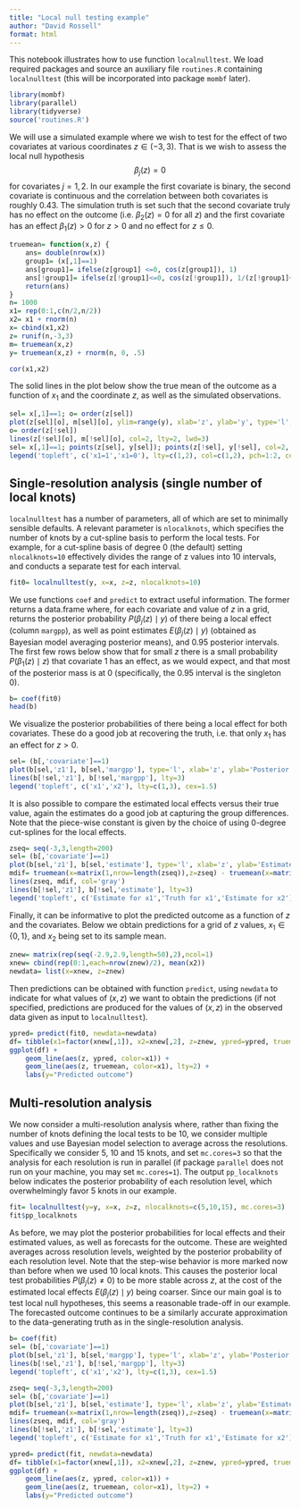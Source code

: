 ```yaml
---
title: "Local null testing example"
author: "David Rossell"
format: html
---
```


This notebook illustrates how to use function `localnulltest`. 
We load required packages and source an auxiliary file `routines.R` containing `localnulltest` (this will be incorporated into package `mombf` later).

```r
library(mombf)
library(parallel)
library(tidyverse)
source('routines.R')
```

We will use a simulated example where we wish to test for the effect of two covariates at various coordinates $z \in (-3,3)$. That is we wish to assess the local null hypothesis
$$
\beta_j(z) =0
$$
for covariates $j=1,2$.
In our example the first covariate is binary, the second covariate is continuous and the correlation between both covariates is roughly 0.43.
The simulation truth is set such that the second covariate truly has no effect on the outcome (i.e. $\beta_2(z)=0$ for all $z$) and the first covariate has an effect $\beta_1(z) > 0$ for $z>0$ and no effect for $z \leq 0$.


```r
truemean= function(x,z) {
    ans= double(nrow(x))
    group1= (x[,1]==1)
    ans[group1]= ifelse(z[group1] <=0, cos(z[group1]), 1)
    ans[!group1]= ifelse(z[!group1]<=0, cos(z[!group1]), 1/(z[!group1]+1)^2)
    return(ans)
}
n= 1000
x1= rep(0:1,c(n/2,n/2))
x2= x1 + rnorm(n)
x= cbind(x1,x2)
z= runif(n,-3,3)
m= truemean(x,z)
y= truemean(x,z) + rnorm(n, 0, .5)
```

```r
cor(x1,x2)
```

The solid lines in the plot below show the true mean of the outcome as a function of $x_1$ and the coordinate $z$, as well as the simulated observations.

```r
sel= x[,1]==1; o= order(z[sel])
plot(z[sel][o], m[sel][o], ylim=range(y), xlab='z', ylab='y', type='l', lwd=3, cex.axis=1.4, cex.lab=1.4)
o= order(z[!sel])
lines(z[!sel][o], m[!sel][o], col=2, lty=2, lwd=3)
sel= x[,1]==1; points(z[sel], y[sel]); points(z[!sel], y[!sel], col=2, pch=2)
legend('topleft', c('x1=1','x1=0'), lty=c(1,2), col=c(1,2), pch=1:2, cex=1.5)
```

## Single-resolution analysis (single number of local knots)

`localnulltest` has a number of parameters, all of which are set to minimally sensible defaults. A relevant parameter is `nlocalknots`, which specifies the number of knots by a cut-spline basis to perform the local tests. For example, for a cut-spline basis of degree 0 (the default)  setting `nlocalknots=10` effectively divides the range of z values into 10 intervals, and conducts a separate test for each interval. 

```r
fit0= localnulltest(y, x=x, z=z, nlocalknots=10)
```

We use functions `coef` and `predict` to extract useful information. The former returns a data.frame where, for each covariate and value of $z$ in a grid, returns the posterior probability $P(\beta_j(z) \mid y)$ of there being a local effect (column `margpp`), as well as point estimates $E(\beta_j(z) \mid y)$ (obtained as Bayesian model averaging posterior means), and 0.95 posterior intervals. The first few rows below show that for small $z$ there is a small probability $P(\beta_1(z) \mid z)$ that covariate 1 has an effect, as we would expect, and that most of the posterior mass is at 0 (specifically, the 0.95 interval is the singleton 0).

```r
b= coef(fit0)
head(b)
```

We visualize the posterior probabilities of there being a local effect for both covariates. These do a good job at recovering the truth, i.e. that only $x_1$ has an effect for $z>0$.

```r
sel= (b[,'covariate']==1)
plot(b[sel,'z1'], b[sel,'margpp'], type='l', xlab='z', ylab='Posterior probability of a local effect', cex.lab=1.3)
lines(b[!sel,'z1'], b[!sel,'margpp'], lty=3)
legend('topleft', c('x1','x2'), lty=c(1,3), cex=1.5)
```

It is also possible to compare the estimated local effects versus their true value, again the estimates do a good job at capturing the group differences. Note that the piece-wise constant is given by the choice of using 0-degree cut-splines for the local effects.

```r
zseq= seq(-3,3,length=200)
sel= (b[,'covariate']==1)
plot(b[sel,'z1'], b[sel,'estimate'], type='l', xlab='z', ylab='Estimated local covariate effects', cex.lab=1.4, cex.axis=1.4)
mdif= truemean(x=matrix(1,nrow=length(zseq)),z=zseq) - truemean(x=matrix(0,nrow=length(zseq)),z=zseq)
lines(zseq, mdif, col='gray')
lines(b[!sel,'z1'], b[!sel,'estimate'], lty=3)
legend('topleft', c('Estimate for x1','Truth for x1','Estimate for x2'), lty=c(1,1,3), col=c(1,'gray',1), cex=1.4)
```


Finally, it can be informative to plot the predicted outcome as a function of $z$ and the covariates. Below we obtain predictions for a grid of $z$ values, $x_1 \in \{0,1\}$, and $x_2$ being set to its sample mean.

```r
znew= matrix(rep(seq(-2.9,2.9,length=50),2),ncol=1)
xnew= cbind(rep(0:1,each=nrow(znew)/2), mean(x2))
newdata= list(x=xnew, z=znew)
```

Then predictions can be obtained with function `predict`, using `newdata` to indicate for what values of $(x,z)$ we want to obtain the predictions (if not specified, predictions are produced for the values of $(x,z)$ in the observed data given as input to `localnulltest`).


```r
ypred= predict(fit0, newdata=newdata)
df= tibble(x1=factor(xnew[,1]), x2=xnew[,2], z=znew, ypred=ypred, truemean=truemean(xnew,znew))
ggplot(df) +
    geom_line(aes(z, ypred, color=x1)) +
    geom_line(aes(z, truemean, color=x1), lty=2) +
    labs(y="Predicted outcome")
```


## Multi-resolution analysis

We now consider a multi-resolution analysis where, rather than fixing the number of knots defining the local tests to be 10, we consider multiple values and use Bayesian model selection to average across the resolutions. Specifically we consider 5, 10 and 15 knots, and set `mc.cores=3` so that the analysis for each resolution is run in parallel (if package `parallel` does not run on your machine, you may set `mc.cores=1`).
The output `pp_localknots` below indicates the posterior probability of each resolution level, which overwhelmingly favor 5 knots in our example.

```r
fit= localnulltest(y=y, x=x, z=z, nlocalknots=c(5,10,15), mc.cores=3)
fit$pp_localknots
```

As before, we may plot the posterior probabilities for local effects and their estimated values, as well as forecasts for the outcome. These are weighted averages across resolution levels, weighted by the posterior probability of each resolution level. Note that the step-wise behavior is more marked now than before when we used 10 local knots. This causes the posterior local test probabilities $P(\beta_j(z) \neq 0)$ to be more stable across $z$, at the cost of the estimated local effects $E(\beta_j(z) \mid y)$ being coarser. Since our main goal is to test local null hypotheses, this seems a reasonable trade-off in our example. The forecasted outcome continues to be a similarly accurate approximation to the data-generating truth as in the single-resolution analysis.

```r
b= coef(fit)
sel= (b[,'covariate']==1)
plot(b[sel,'z1'], b[sel,'margpp'], type='l', xlab='z', ylab='Posterior probability of a local effect', cex.lab=1.3)
lines(b[!sel,'z1'], b[!sel,'margpp'], lty=3)
legend('topleft', c('x1','x2'), lty=c(1,3), cex=1.5)
```


```r
zseq= seq(-3,3,length=200)
sel= (b[,'covariate']==1)
plot(b[sel,'z1'], b[sel,'estimate'], type='l', xlab='z', ylab='Estimated local covariate effects', cex.lab=1.4, cex.axis=1.4)
mdif= truemean(x=matrix(1,nrow=length(zseq)),z=zseq) - truemean(x=matrix(0,nrow=length(zseq)),z=zseq)
lines(zseq, mdif, col='gray')
lines(b[!sel,'z1'], b[!sel,'estimate'], lty=3)
legend('topleft', c('Estimate for x1','Truth for x1','Estimate for x2'), lty=c(1,1,3), col=c(1,'gray',1), cex=1.4)
```


```r
ypred= predict(fit, newdata=newdata)
df= tibble(x1=factor(xnew[,1]), x2=xnew[,2], z=znew, ypred=ypred, truemean=truemean(xnew,znew))
ggplot(df) +
    geom_line(aes(z, ypred, color=x1)) +
    geom_line(aes(z, truemean, color=x1), lty=2) +
    labs(y="Predicted outcome")
```



